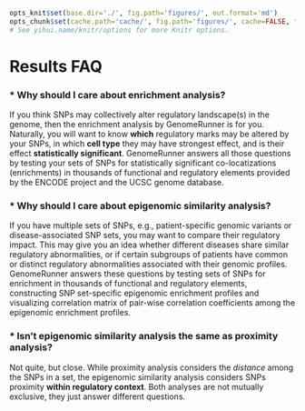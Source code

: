 ```r

opts_knit$set(base.dir='./', fig.path='figures/', out.format='md')
opts_chunk$set(cache.path='cache/', fig.path='figures/', cache=FALSE, tidy=TRUE, fig.keep='high', echo=TRUE, dpi=300, out.width=700, prompt=FALSE, comment='##', results='markup', eval=FALSE)
# See yihui.name/knitr/options for more Knitr options.
```

Results FAQ
========================================================

### * Why should I care about enrichment analysis?

If you think SNPs may collectively alter regulatory landscape(s) in the genome, then the enrichment analysis by GenomeRunner is for you. Naturally, you will want to know **which** regulatory marks may be altered by your SNPs, in which **cell type** they may have strongest effect, and is their effect **statistically significant**. GenomeRunner answers all those questions by testing your sets of SNPs for statistically significant co-locatizations (enrichments) in thousands of functional and regulatory elements provided by the ENCODE project and the UCSC genome database.

### * Why should I care about epigenomic similarity analysis?

If you have multiple sets of SNPs, e.g., patient-specific genomic variants or disease-associated SNP sets, you may want to compare their regulatory impact. This may give you an idea whether different diseases share similar regulatory abnormalities, or if certain subgroups of patients have common or distinct regulatory abnormalities associated with their genomic profiles. GenomeRunner answers these questions by testing sets of SNPs for enrichment in thousands of functional and regulatory elements, constructing SNP set-specific epigenomic enrichment profiles and visualizing correlation matrix of pair-wise correlation coefficients among the epigenomic enrichment profiles.

### * Isn't epigenomic similarity analysis the same as proximity analysis?

Not quite, but close. While proximity analysis considers the *distance* among the SNPs in a set, the epigenomic similarity analysis considers SNPs proximity **within regulatory context**. Both analyses are not mutually exclusive, they just answer different questions.
